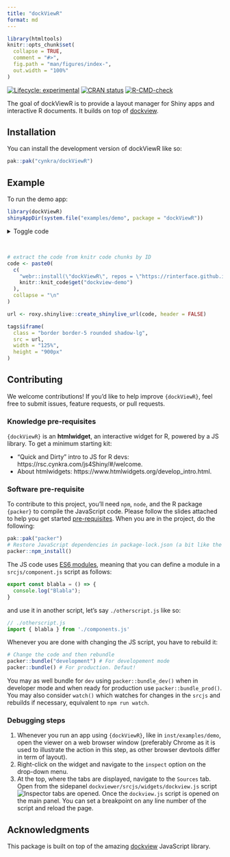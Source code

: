 ```yaml
---
title: "dockViewR"
format: md
---
```


<!-- index.md is generated from index.Rmd. Please edit that file -->

```r
library(htmltools)
knitr::opts_chunk$set(
  collapse = TRUE,
  comment = "#>",
  fig.path = "man/figures/index-",
  out.width = "100%"
)
```

<!-- badges: start -->
[![Lifecycle: experimental](https://img.shields.io/badge/lifecycle-experimental-orange.svg)](https://lifecycle.r-lib.org/articles/stages.html#experimental)
[![CRAN status](https://www.r-pkg.org/badges/version/dockViewR)](https://CRAN.R-project.org/package=dockViewR)
[![R-CMD-check](https://github.com/cynkra/dockViewR/actions/workflows/R-CMD-check.yaml/badge.svg)](https://github.com/cynkra/dockViewR/actions/workflows/R-CMD-check.yaml)
<!-- badges: end -->

The goal of dockViewR is to provide a layout manager for Shiny apps and interactive R documents. It builds on top of [dockview](https://dockview.dev/).

## Installation

You can install the development version of dockViewR like so:

``` r
pak::pak("cynkra/dockViewR")
```

## Example

To run the demo app:

```r
library(dockViewR)
shinyAppDir(system.file("examples/demo", package = "dockViewR"))
```

<details>
<summary>Toggle code</summary>
```r
dockViewR:::print_r_code("examples/demo/app.R")
```
</details>

<br/>

```r
# extract the code from knitr code chunks by ID
code <- paste0(
  c(
    "webr::install(\"dockViewR\", repos = \"https://rinterface.github.io/rinterface-wasm-cran/\")",
    knitr::knit_code$get("dockview-demo")
  ),
  collapse = "\n"
)

url <- roxy.shinylive::create_shinylive_url(code, header = FALSE)
```

```r
tags$iframe(
  class = "border border-5 rounded shadow-lg",
  src = url,
  width = "125%",
  height = "900px"
)
```

## Contributing

We welcome contributions! If you’d like to help improve `{dockViewR}`, feel free to submit issues, feature requests, or pull requests.

### Knowledge pre-requisites

`{dockViewR}` is an __htmlwidget__, an interactive widget for R, powered by a JS library. To get a minimum starting kit:

- "Quick and Dirty" intro to JS for R devs: https://rsc.cynkra.com/js4Shiny/#/welcome.
- About htmlwidgets: https://www.htmlwidgets.org/develop_intro.html.

### Software pre-requisite

To contribute to this project, you'll need `npm`, `node`, and the R package `{packer}` to compile the JavaScript code. Please follow the slides attached to help you get started [pre-requisites](https://rsc.cynkra.com/js4Shiny/#/software-pre-requisites). When you are in the project, do the following:

```r
pak::pak("packer")
# Restore JavaScript dependencies in package-lock.json (a bit like the renv.lock)
packer::npm_install()
```

The JS code uses [ES6 modules](https://rsc.cynkra.com/js4Shiny/#/modularisation-code-management), meaning that you can define a module in a `srcjs/component.js` script as follows:

```js
export const blabla = () => {
  console.log("Blabla");
}
```

and use it in another script, let's say `./otherscript.js` like so:

```js
// ./otherscript.js
import { blabla } from './components.js'
```

Whenever you are done with changing the JS script, you have to rebuild it:

```r
# Change the code and then rebundle
packer::bundle("development") # For developement mode
packer::bundle() # For production. Defaut!
```

You may as well bundle for `dev` using `packer::bundle_dev()` when in developer mode and when ready for production use `packer::bundle_prod()`. You may also consider `watch()` which watches for changes in the `srcjs` and rebuilds if necessary, equivalent to `⁠npm run watch⁠`.

### Debugging steps

1. Whenever you run an app using `{dockViewR}`, like in `inst/examples/demo`, open the viewer on a
web browser window (preferably Chrome as it is used to illustrate the action in this step, as other browser devtools differ in term of layout).
2. Right-click on the widget and navigate to the `inspect` option on the drop-down menu.
3. At the top, where the tabs are displayed, navigate to the `Sources` tab. Open from the sidepanel `dockviewer/srcjs/widgets/dockview.js` script
![Inspector tabs are opened](inst/images/debug.png). Once the `dockview.js` script is opened on the main panel. You can set a breakpoint on any line number of the script and reload the page.

## Acknowledgments

This package is built on top of the amazing [dockview](https://dockview.dev/) JavaScript library.
